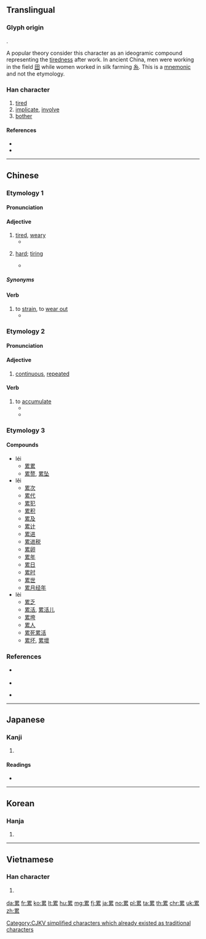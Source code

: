 {{character info/new}}
{{also|纍}}
==Translingual==
{{stroke order|strokes=11}}

===Glyph origin===
{{Han etym}}
{{Han compound|ls=psc|田|糸}}.

{{Han simp|纍|f=畾|t=田}}

A popular theory consider this character as an ideogramic compound representing the [[tiredness]] after work.
In ancient China, men were working in the field [[田]] while women worked in silk farming [[糸]].
This is a [[mnemonic]] and not the etymology.

===Han character===
{{Han char|rn=120|rad=糸|as=05|sn=11|four=60903|canj=WVIF|ids=⿱田糸}}

# [[tired]]
# [[implicate]], [[involve]]
# [[bother]]

====References====
* {{Han ref|kx=0919.350|dkj=27343|dj=1351.060|hdz=53381.040|uh=7D2F|ud=32047|bh=B2D6|bd=45782}}
* {{cite-book
|last=McNaughton
|first=William
|year=2005
|title=Reading & Writing Chinese: Simplified Character Edition
|publisher=Tuttle
|isbn=978-0804835091
|page=10
|edition=2nd Edition
}}

----

==Chinese==
{{zh-forms}}

===Etymology 1===

====Pronunciation====
{{zh-pron
|m=lèi
|c=leoi6
|h=pfs=lui
|mn=lūi
|mc=y
|oc=y
|cat=a,v
}}

====Adjective====
{{zh-adj}}

# [[tired]], [[weary]]
#* {{zh-x|我 很 累{lèi}。|I'm tired.}}
# {{lb|zh|of|_|work}} [[hard]]; [[tiring]]
#* {{zh-x|你 別 工作 得 太 累{lèi}。|Don't work too '''hard'''.}}

=====Synonyms=====
{{zh-dial}}

====Verb====
{{zh-verb}}

# to [[strain]], to [[wear out]]
#* {{zh-x|他 會 累{lèi} 得 精疲力竭 的。|He'll '''wear''' himself out.}}

===Etymology 2===

====Pronunciation====
{{zh-pron
|m=lěi
|c=leoi5
|h=pfs=lûi
|mn=lūi
|cat=a,v
}}

====Adjective====
{{zh-adj}}

# [[continuous]], [[repeated]]

====Verb====
{{zh-verb}}

# to [[accumulate]]
#* {{zh-x|積累|to accumulate}}
#* {{zh-x|累計|to accumulate}}

===Etymology 3===
{{zh-see|纍}}

====Compounds====
{{attention|zh|Needs to be split appropriately to each pronunciation}}
{{rel-top}}
* léi
** [[累累]]
** [[累赘]], [[累坠]]
* lěi
** [[累次]]
** [[累代]]
** [[累犯]]
** [[累积]]
** [[累及]]
** [[累计]]
** [[累进]]
** [[累进税]]
** [[累卵]]
** [[累年]]
** [[累日]]
** [[累时]]
** [[累世]]
** [[累月经年]]
* lèi
** [[累乏]]
** [[累活]], [[累活儿]]
** [[累垮]]
** [[累人]]
** [[累死累活]]
** [[累坏]], [[累壞]]
{{rel-bottom}}

===References===
* {{qualifier|Mandarin}} {{R:cedict}}
* {{cite-web
|url=http://www.jukuu.com/index.php
|title=Jukuu
|work=Jukuu
|language=Mandarin/English
|accessdate=2014-03-03}}
* {{qualifier|Hakka}} {{R:hak:Lau 1997}}

----

==Japanese==

===Kanji===
{{ja-kanji|grade=c|rs=糸05}}

# {{defn|lang=ja|sort=糸05}}

====Readings====
* {{ja-readings|on=[[るい]] (rui)|kun=[[しばる]] (shibaru), [[かさねる]] (kasaneru), [[わずらわせ]] (wazurawase)}}

----

==Korean==

===Hanja===
{{ko-hanja|hangeul=[[루]]>[[누]]|eumhun=|rv=ru>nu|mr=ru>nu|y=lwu>nwu}}

# {{defn|lang=ko|sort=糸05}}

----

==Vietnamese==

===Han character===
{{vi-hantu|[[luỵ]], [[lủi]], [[luỹ]], [[mệt]], [[luy]]|rs=糸05}}

# {{defn|lang=vi|sort=糸05}}

[[Category:CJKV simplified characters which already existed as traditional characters]]

[[da:累]]
[[fr:累]]
[[ko:累]]
[[lt:累]]
[[hu:累]]
[[mg:累]]
[[fj:累]]
[[ja:累]]
[[no:累]]
[[pl:累]]
[[ta:累]]
[[th:累]]
[[chr:累]]
[[uk:累]]
[[zh:累]]